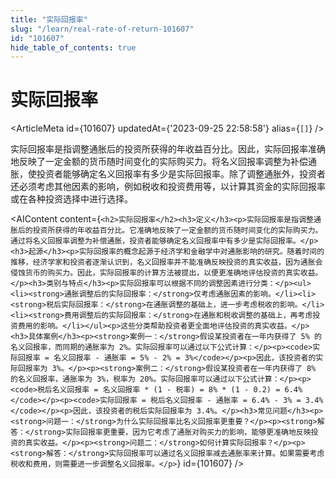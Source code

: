 ```yaml
---
title: "实际回报率"
slug: "/learn/real-rate-of-return-101607"
id: "101607"
hide_table_of_contents: true
---
```



# 实际回报率

<ArticleMeta id={101607} updatedAt={'2023-09-25 22:58:58'} alias={`[]`} />
<div className='border-solid border-b border-t-0 my-4 border-[var(--ifm-color-gray-300)]' />

实际回报率是指调整通胀后的投资所获得的年收益百分比。因此，实际回报率准确地反映了一定金额的货币随时间变化的实际购买力。将名义回报率调整为补偿通胀，使投资者能够确定名义回报率有多少是实际回报率。除了调整通胀外，投资者还必须考虑其他因素的影响，例如税收和投资费用等，以计算其资金的实际回报率或在各种投资选择中进行选择。

<AIContent content={`<h2>实际回报率</h2><h3>定义</h3><p>实际回报率是指调整通胀后的投资所获得的年收益百分比。它准确地反映了一定金额的货币随时间变化的实际购买力。通过将名义回报率调整为补偿通胀，投资者能够确定名义回报率中有多少是实际回报率。</p><h3>起源</h3><p>实际回报率的概念起源于经济学和金融学中对通胀影响的研究。随着时间的推移，经济学家和投资者逐渐认识到，名义回报率并不能准确反映投资的真实收益，因为通胀会侵蚀货币的购买力。因此，实际回报率的计算方法被提出，以便更准确地评估投资的真实收益。</p><h3>类别与特点</h3><p>实际回报率可以根据不同的调整因素进行分类：</p><ul><li><strong>通胀调整后的实际回报率：</strong>仅考虑通胀因素的影响。</li><li><strong>税后实际回报率：</strong>在通胀调整的基础上，进一步考虑税收的影响。</li><li><strong>费用调整后的实际回报率：</strong>在通胀和税收调整的基础上，再考虑投资费用的影响。</li></ul><p>这些分类帮助投资者更全面地评估投资的真实收益。</p><h3>具体案例</h3><p><strong>案例一：</strong>假设某投资者在一年内获得了 5% 的名义回报率，而同期的通胀率为 2%。实际回报率可以通过以下公式计算：</p><p><code>实际回报率 = 名义回报率 - 通胀率 = 5% - 2% = 3%</code></p><p>因此，该投资者的实际回报率为 3%。</p><p><strong>案例二：</strong>假设某投资者在一年内获得了 8% 的名义回报率，通胀率为 3%，税率为 20%。实际回报率可以通过以下公式计算：</p><p><code>税后名义回报率 = 名义回报率 * (1 - 税率) = 8% * (1 - 0.2) = 6.4%</code></p><p><code>实际回报率 = 税后名义回报率 - 通胀率 = 6.4% - 3% = 3.4%</code></p><p>因此，该投资者的税后实际回报率为 3.4%。</p><h3>常见问题</h3><p><strong>问题一：</strong>为什么实际回报率比名义回报率更重要？</p><p><strong>解答：</strong>实际回报率更重要，因为它考虑了通胀对购买力的影响，能够更准确地反映投资的真实收益。</p><p><strong>问题二：</strong>如何计算实际回报率？</p><p><strong>解答：</strong>实际回报率可以通过名义回报率减去通胀率来计算。如果需要考虑税收和费用，则需要进一步调整名义回报率。</p>`} id={101607} />
